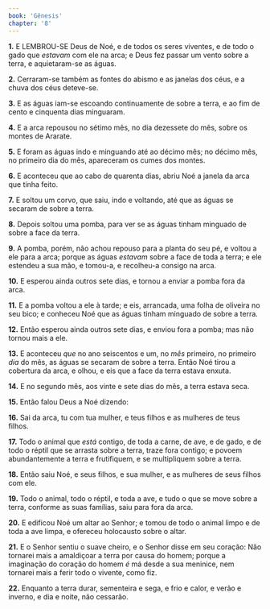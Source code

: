 ```yaml
---
book: 'Gênesis'
chapter: '8'
---
```


**1.** E LEMBROU-SE Deus de Noé, e de todos os seres viventes, e de todo o gado que *estavam* com ele na arca; e Deus fez passar um vento sobre a terra, e aquietaram-se as águas.

**2.** Cerraram-se também as fontes do abismo e as janelas dos céus, e a chuva dos céus deteve-se.

**3.** E as águas iam-se escoando continuamente de sobre a terra, e ao fim de cento e cinquenta dias minguaram.

**4.** E a arca repousou no sétimo mês, no dia dezessete do mês, sobre os montes de Ararate.

**5.** E foram as águas indo e minguando até ao décimo mês; no décimo mês, no primeiro dia do mês, apareceram os cumes dos montes.

**6.** E aconteceu que ao cabo de quarenta dias, abriu Noé a janela da arca que tinha feito.

**7.** E soltou um corvo, que saiu, indo e voltando, até que as águas se secaram de sobre a terra.

**8.** Depois soltou uma pomba, para ver se as águas tinham minguado de sobre a face da terra.

**9.** A pomba, porém, não achou repouso para a planta do seu pé, e voltou a ele para a arca; porque as águas *estavam* sobre a face de toda a terra; e ele estendeu a sua mão, e tomou-a, e recolheu-a consigo na arca.

**10.** E esperou ainda outros sete dias, e tornou a enviar a pomba fora da arca.

**11.** E a pomba voltou a ele à tarde; e eis, arrancada, uma folha de oliveira no seu bico; e conheceu Noé que as águas tinham minguado de sobre a terra.

**12.** Então esperou ainda outros sete dias, e enviou fora a pomba; mas não tornou mais a ele.

**13.** E aconteceu *que* no ano seiscentos e um, no *mês* primeiro, no primeiro *dia* do mês, as águas se secaram de sobre a terra. Então Noé tirou a cobertura da arca, e olhou, e eis que a face da terra estava enxuta.

**14.** E no segundo mês, aos vinte e sete dias do mês, a terra estava seca.

**15.** Então falou Deus a Noé dizendo:

**16.** Sai da arca, tu com tua mulher, e teus filhos e as mulheres de teus filhos.

**17.** Todo o animal que *está* contigo, de toda a carne, de ave, e de gado, e de todo o réptil que se arrasta sobre a terra, traze fora contigo; e povoem abundantemente a terra e frutifiquem, e se multipliquem sobre a terra.

**18.** Então saiu Noé, e seus filhos, e sua mulher, e as mulheres de seus filhos com ele.

**19.** Todo o animal, todo o réptil, e toda a ave, e tudo o que se move sobre a terra, conforme as suas famílias, saiu para fora da arca.

**20.** E edificou Noé um altar ao Senhor; e tomou de todo o animal limpo e de toda a ave limpa, e ofereceu holocausto sobre o altar.

**21.** E o Senhor sentiu o suave cheiro, e o Senhor disse em seu coração: Não tornarei mais a amaldiçoar a terra por causa do homem; porque a imaginação do coração do homem *é* má desde a sua meninice, nem tornarei mais a ferir todo o vivente, como fiz.

**22.** Enquanto a terra durar, sementeira e sega, e frio e calor, e verão e inverno, e dia e noite, não cessarão.